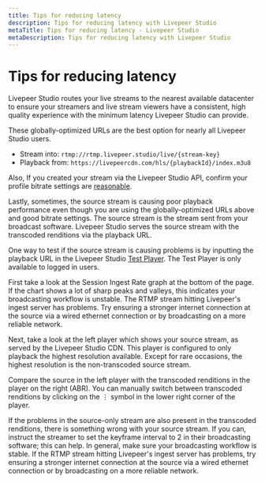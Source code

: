```yaml
---
title: Tips for reducing latency
description: Tips for reducing latency with Livepeer Studio
metaTitle: Tips for reducing latency - Livepeer Studio
metaDescription: Tips for reducing latency with Livepeer Studio
---
```


# Tips for reducing latency

Livepeer Studio routes your live streams to the nearest available datacenter to
ensure your streamers and live stream viewers have a consistent, high quality
experience with the minimum latency Livepeer Studio can provide.

These globally-optimized URLs are the best option for nearly all Livepeer Studio
users.

- Stream into: `rtmp://rtmp.livepeer.studio/live/{stream-key}`
- Playback from: `https://livepeercdn.com/hls/{playbackId}/index.m3u8`

Also, If you created your stream via the Livepeer Studio API, confirm your profile
bitrate settings are
[reasonable](https://developer.apple.com/documentation/http_live_streaming/hls_authoring_specification_for_apple_devices).

Lastly, sometimes, the source stream is causing poor playback performance even
though you are using the globally-optimized URLs above and good bitrate
settings. The source stream is the stream sent from your broadcast software.
Livepeer Studio serves the source stream with the transcoded renditions via the
playback URL.

One way to test if the source stream is causing problems is by inputting the
playback URL in the Livepeer Studio [Test Player](https://livepeer.studio/app/test-player). The Test
Player is only available to logged in users.

First take a look at the Session Ingest Rate graph at the bottom of the page. If
the chart shows a lot of sharp peaks and valleys, this indicates your
broadcasting workflow is unstable. The RTMP stream hitting Livepeer's ingest
server has problems. Try ensuring a stronger internet connection at the source
via a wired ethernet connection or by broadcasting on a more reliable network.

Next, take a look at the left player which shows your source stream, as served
by the Livepeer Studio CDN. This player is configured to only playback the highest
resolution available. Except for rare occasions, the highest resolution is the
non-transcoded source stream.

Compare the source in the left player with the transcoded renditions in the
player on the right (ABR). You can manually switch between transcoded renditions
by clicking on the ⋮ symbol in the lower right corner of the player.

If the problems in the source-only stream are also present in the transcoded
renditions, there is something wrong with your source stream. If you can,
instruct the streamer to set the keyframe interval to 2 in their broadcasting
software; this can help. In general, make sure your broadcasting workflow is
stable. If the RTMP stream hitting Livepeer's ingest server has problems, try
ensuring a stronger internet connection at the source via a wired ethernet
connection or by broadcasting on a more reliable network.
